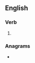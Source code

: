 ==English==

===Verb===
{{head|en|verb form}}

# {{en-third-person singular of|evert}}

===Anagrams===
* {{anagrams|en|Severt|Stever|Vester|revest|revets|verset|verste}}